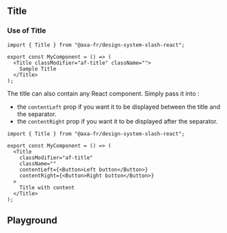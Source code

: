 
<Meta of={TitleStories} />

## Title

### Use of Title

```tsx
import { Title } from "@axa-fr/design-system-slash-react";

export const MyComponent = () => (
  <Title classModifier="af-title" className="">
    Sample Title
  </Title>
);
```

The title can also contain any React component. Simply pass it into :

- the `contentLeft` prop if you want it to be displayed between the title and the separator.
- the `contentRight` prop if you want it to be displayed after the separator.

```tsx title="content.js"
import { Title } from "@axa-fr/design-system-slash-react";

export const MyComponent = () => (
  <Title
    classModifier="af-title"
    className=""
    contentLeft={<Button>Left button</Button>}
    contentRight={<Button>Right button</Button>}
  >
    Title with content
  </Title>
);
```

## Playground

<Canvas of={TitleStories.Template}></Canvas>

<Controls of={TitleStories.Template} />
